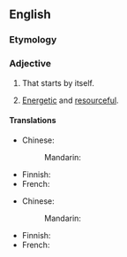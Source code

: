 ==English==

===Etymology===
{{prefix|en|self|starting}}

===Adjective===
{{en-adj|-}}

# {{lb|en|of a machine}} That starts by itself.
# {{lb|en|of a person}} [[energetic|Energetic]] and [[resourceful]].

====Translations====
{{trans-top|that starts by itself}}
* Chinese:
*: Mandarin: {{t-needed|cmn}}
{{trans-mid}}
* Finnish: {{t|fi|[[itsensä|itsestään]] [[käynnistyvä]]}}
* French: {{t-needed|fr}}
{{trans-bottom}}

{{trans-top|energetic and resourceful}}
* Chinese:
*: Mandarin: {{t-needed|cmn}}
{{trans-mid}}
* Finnish: {{t+|fi|oma-aloitteinen}}
* French: {{t-needed|fr}}
{{trans-bottom}}